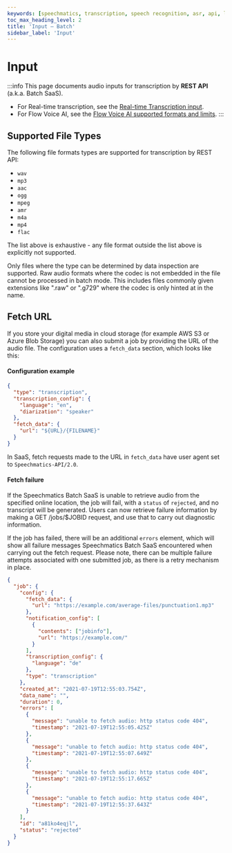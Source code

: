 ```yaml
---
keywords: [speechmatics, transcription, speech recognition, asr, api, limits]
toc_max_heading_level: 2
title: 'Input – Batch'
sidebar_label: 'Input'
---
```


# Input

:::info
This page documents audio inputs for transcription by **REST API** (a.k.a. Batch SaaS).
* For Real-time transcription, see the [Real-time Transcription input](/speech-to-text/realtime/input).
* For Flow Voice AI, see the [Flow Voice AI supported formats and limits](/voice-agents-flow/supported-formats-and-limits).
:::

## Supported File Types

The following file formats types are supported for transcription by REST API:

- `wav`
- `mp3`
- `aac`
- `ogg`
- `mpeg`
- `amr`
- `m4a`
- `mp4`
- `flac`

The list above is exhaustive - any file format outside the list above is explicitly not supported.

Only files where the type can be determined by data inspection are supported. Raw audio formats where the codec is not embedded in the file cannot be processed in batch mode. This includes files commonly given extensions like ".raw" or ".g729" where the codec is only hinted at in the name.


## Fetch URL

If you store your digital media in cloud storage (for example AWS S3 or Azure Blob Storage) you can also submit a job by providing the URL of the audio file. The configuration uses a `fetch_data` section, which looks like this:

#### Configuration example

```json
{
  "type": "transcription",
  "transcription_config": {
    "language": "en",
    "diarization": "speaker"
  },
  "fetch_data": {
    "url": "${URL}/{FILENAME}"
  }
}
```

In SaaS, fetch requests made to the URL in `fetch_data` have user agent set to `Speechmatics-API/2.0`.

#### Fetch failure

If the Speechmatics Batch SaaS is unable to retrieve audio from the specified online location, the job will fail, with a `status` of `rejected`, and no transcript will be generated. Users can now retrieve failure information by making a GET /jobs/$JOBID request, and use that to carry out diagnostic information.

If the job has failed, there will be an additional `errors` element, which will show all failure messages Speechmatics Batch SaaS encountered when carrying out the fetch request. Please note, there can be multiple failure attempts associated with one submitted job, as there is a retry mechanism in place.

```json
{
  "job": {
    "config": {
      "fetch_data": {
        "url": "https://example.com/average-files/punctuation1.mp3"
      },
      "notification_config": [
        {
          "contents": ["jobinfo"],
          "url": "https://example.com/"
        }
      ],
      "transcription_config": {
        "language": "de"
      },
      "type": "transcription"
    },
    "created_at": "2021-07-19T12:55:03.754Z",
    "data_name": "",
    "duration": 0,
    "errors": [
      {
        "message": "unable to fetch audio: http status code 404",
        "timestamp": "2021-07-19T12:55:05.425Z"
      },
      {
        "message": "unable to fetch audio: http status code 404",
        "timestamp": "2021-07-19T12:55:07.649Z"
      },
      {
        "message": "unable to fetch audio: http status code 404",
        "timestamp": "2021-07-19T12:55:17.665Z"
      },
      {
        "message": "unable to fetch audio: http status code 404",
        "timestamp": "2021-07-19T12:55:37.643Z"
      }
    ],
    "id": "a81ko4eqjl",
    "status": "rejected"
  }
}
```
